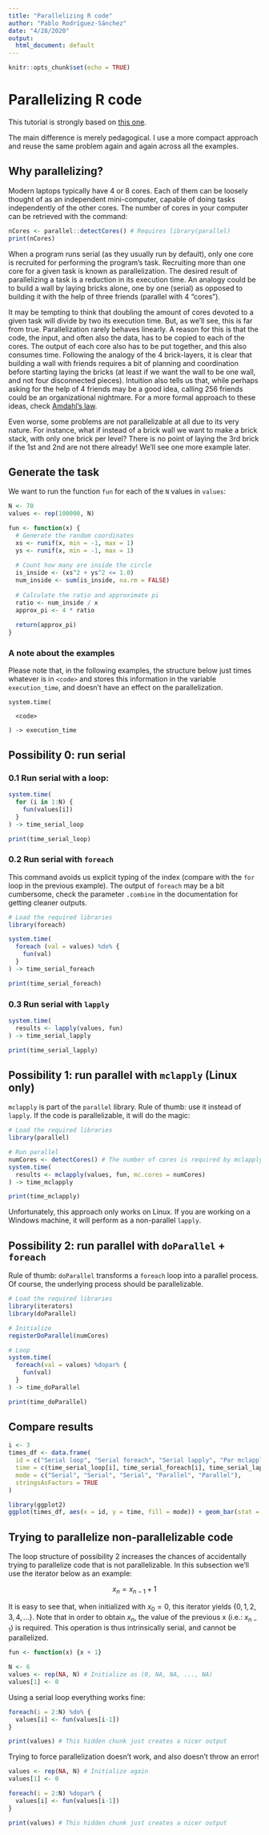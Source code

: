 ```yaml
---
title: "Parallelizing R code"
author: "Pablo Rodríguez-Sánchez"
date: "4/28/2020"
output:
  html_document: default
---
```


```r
knitr::opts_chunk$set(echo = TRUE)
```

# Parallelizing R code
This tutorial is strongly based on [this one](https://nceas.github.io/oss-lessons/parallel-computing-in-r/parallel-computing-in-r.html). 

The main difference is merely pedagogical. I use a more compact approach and reuse the same problem again and again across all the examples.

## Why parallelizing?

Modern laptops typically have 4 or 8 cores. Each of them can be loosely thought of as an independent mini-computer, capable of doing tasks independently of the other cores. The number of cores in your computer can be retrieved with the command:

```r
nCores <- parallel::detectCores() # Requires library(parallel)
print(nCores)
```

When a program runs serial (as they usually run by default), only one core is recruited for performing the program's task. Recruiting more than one core for a given task is known as parallelization. The desired result of parallelizing a task is a reduction in its execution time. An analogy could be to build a wall by laying bricks alone, one by one (serial) as opposed to building it with the help of three friends (parallel with 4 "cores").

It may be tempting to think that doubling the amount of cores devoted to a given task will divide by two its execution time. But, as we'll see, this is far from true. Parallelization rarely behaves linearly. A reason for this is that the code, the input, and often also the data, has to be copied to each of the cores. The output of each core also has to be put together, and this also consumes time. Following the analogy of the 4 brick-layers, it is clear that building a wall with friends requires a bit of planning and coordination before starting laying the bricks (at least if we want the wall to be one wall, and not four disconnected pieces). Intuition also tells us that, while perhaps asking for the help of 4 friends may be a good idea, calling 256 friends could be an organizational nightmare. For a more formal approach to these ideas, check [Amdahl's law](https://en.wikipedia.org/wiki/Amdahl%27s_law).

Even worse, some problems are not parallelizable at all due to its very nature. For instance, what if instead of a brick wall we want to make a brick stack, with only one brick per level? There is no point of laying the 3rd brick if the 1st and 2nd are not there already! We'll see one more example later. 

## Generate the task
We want to run the function `fun` for each of the `N` values in `values`:

```r
N <- 70
values <- rep(100000, N)

fun <- function(x) {
  # Generate the random coordinates
  xs <- runif(x, min = -1, max = 1)
  ys <- runif(x, min = -1, max = 1)
  
  # Count how many are inside the circle
  is_inside <- (xs^2 + ys^2 <= 1.0)
  num_inside <- sum(is_inside, na.rm = FALSE)
  
  # Calculate the ratio and approximate pi
  ratio <- num_inside / x
  approx_pi <- 4 * ratio
  
  return(approx_pi)
}
```

### A note about the examples

Please note that, in the following examples, the structure below just times whatever is in `<code>` and stores this information in the variable `execution_time`, and doesn't have an effect on the parallelization.

```
system.time(

  <code>
  
) -> execution_time
```

## Possibility 0: run serial

### 0.1 Run serial with a loop:

```r
system.time(
  for (i in 1:N) {
    fun(values[i])
  }
) -> time_serial_loop

print(time_serial_loop)
```

### 0.2 Run serial with `foreach`
This command avoids us explicit typing of the index (compare with the `for` loop in the previous example). The output of `foreach` may be a bit cumbersome, check the parameter `.combine` in the documentation for getting cleaner outputs.

```r
# Load the required libraries
library(foreach)

system.time(
  foreach (val = values) %do% {
    fun(val)
  }
) -> time_serial_foreach

print(time_serial_foreach)
```

### 0.3 Run serial with `lapply`

```r
system.time(
  results <- lapply(values, fun)
) -> time_serial_lapply

print(time_serial_lapply)
```


## Possibility 1: run parallel with `mclapply` (Linux only)

`mclapply` is part of the `parallel` library. Rule of thumb: use it instead of `lapply`. If the code is parallelizable, it will do the magic:

```r
# Load the required libraries
library(parallel)

# Run parallel
numCores <- detectCores() # The number of cores is required by mclapply
system.time(
  results <- mclapply(values, fun, mc.cores = numCores)
) -> time_mclapply

print(time_mclapply)
```

Unfortunately, this approach only works on Linux. If you are working on a Windows machine, it will perform as a non-parallel `lapply`.

## Possibility 2: run parallel with `doParallel` + `foreach`

Rule of thumb: `doParallel` transforms a `foreach` loop into a parallel process. Of course, the underlying process should be parallelizable. 

```r
# Load the required libraries
library(iterators)
library(doParallel)

# Initialize
registerDoParallel(numCores)

# Loop
system.time(
  foreach(val = values) %dopar% {
    fun(val)
  }
) -> time_doParallel

print(time_doParallel)
```

## Compare results
```r
i <- 3
times_df <- data.frame(
  id = c("Serial loop", "Serial foreach", "Serial lapply", "Par mclapply", "doParallel"),
  time = c(time_serial_loop[i], time_serial_foreach[i], time_serial_lapply[i], time_mclapply[i], time_doParallel[i]),
  mode = c("Serial", "Serial", "Serial", "Parallel", "Parallel"),
  stringsAsFactors = TRUE
)

library(ggplot2)
ggplot(times_df, aes(x = id, y = time, fill = mode)) + geom_bar(stat = "identity")
```

## Trying to parallelize non-parallelizable code

The loop structure of possibility 2 increases the chances of accidentally trying to parallelize code that is not parallelizable. In this subsection we'll use the iterator below as an example:

$$
x_{n} = x_{n-1} + 1
$$

It is easy to see that, when initialized with $x_{0} = 0$, this iterator yields $\{0, 1, 2, 3, 4, ...\}$. Note that in order to obtain $x_n$, the value of the previous x (i.e.: $x_{n-1}$) is required. This operation is thus intrinsically serial, and cannot be parallelized.

```r
fun <- function(x) {x + 1}

N <- 6
values <- rep(NA, N) # Initialize as (0, NA, NA, ..., NA)
values[1] <- 0 
```

Using a serial loop everything works fine:

```r
foreach(i = 2:N) %do% {
  values[i] <- fun(values[i-1])
}
```

```r
print(values) # This hidden chunk just creates a nicer output
```

Trying to force parallelization doesn't work, and also doesn't throw an error!

```r
values <- rep(NA, N) # Initialize again
values[1] <- 0

foreach(i = 2:N) %dopar% {
  values[i] <- fun(values[i-1])
}
```

```r
print(values) # This hidden chunk just creates a nicer output
```
